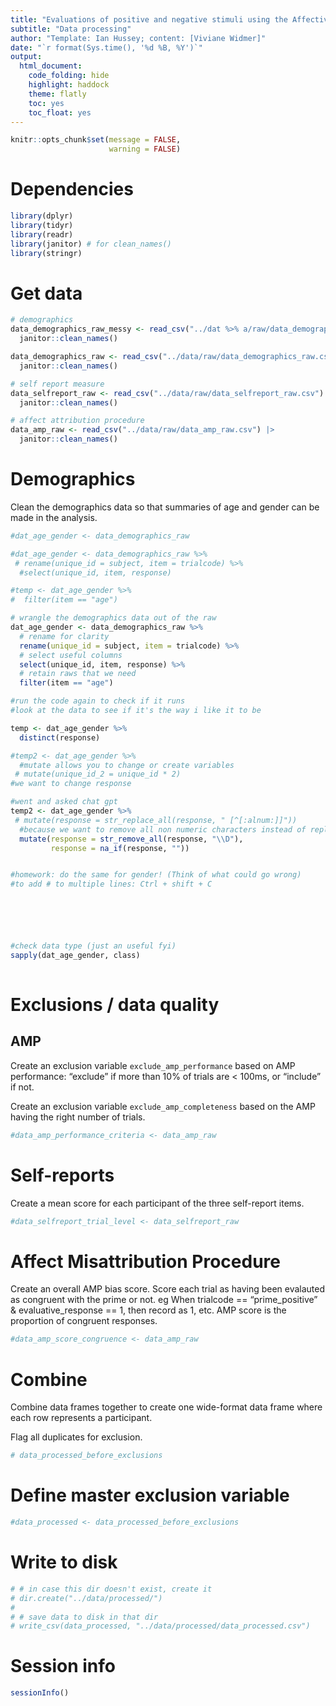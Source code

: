 ```yaml
---
title: "Evaluations of positive and negative stimuli using the Affective Misattribution Procedure (AMP) and self-reports"
subtitle: "Data processing"
author: "Template: Ian Hussey; content: [Viviane Widmer]"
date: "`r format(Sys.time(), '%d %B, %Y')`"
output:
  html_document:
    code_folding: hide
    highlight: haddock
    theme: flatly
    toc: yes
    toc_float: yes
---
```


```r

knitr::opts_chunk$set(message = FALSE,
                      warning = FALSE)

```

# Dependencies

```r

library(dplyr)
library(tidyr)
library(readr)
library(janitor) # for clean_names()
library(stringr)

```

# Get data

```r

# demographics
data_demographics_raw_messy <- read_csv("../dat %>% a/raw/data_demographics_raw_messy.csv", skip = 2) |>
  janitor::clean_names()

data_demographics_raw <- read_csv("../data/raw/data_demographics_raw.csv") |>
  janitor::clean_names()

# self report measure
data_selfreport_raw <- read_csv("../data/raw/data_selfreport_raw.csv") |>
  janitor::clean_names()

# affect attribution procedure
data_amp_raw <- read_csv("../data/raw/data_amp_raw.csv") |>
  janitor::clean_names()

```

# Demographics

Clean the demographics data so that summaries of age and gender can be made in the analysis.

```r

#dat_age_gender <- data_demographics_raw 

#dat_age_gender <- data_demographics_raw %>%
 # rename(unique_id = subject, item = trialcode) %>%
  #select(unique_id, item, response)

#temp <- dat_age_gender %>%
#  filter(item == "age")

# wrangle the demographics data out of the raw
dat_age_gender <- data_demographics_raw %>%
  # rename for clarity
  rename(unique_id = subject, item = trialcode) %>%
  # select useful columns
  select(unique_id, item, response) %>%
  # retain raws that we need
  filter(item == "age")

#run the code again to check if it runs 
#look at the data to see if it's the way i like it to be

temp <- dat_age_gender %>%
  distinct(response)

#temp2 <- dat_age_gender %>% 
  #mutate allows you to change or create variables
 # mutate(unique_id_2 = unique_id * 2)
#we want to change response 

#went and asked chat gpt
temp2 <- dat_age_gender %>%
 # mutate(response = str_replace_all(response, " [^[:alnum:]]"))
  #because we want to remove all non numeric characters instead of replace: 
  mutate(response = str_remove_all(response, "\\D"),
         response = na_if(response, ""))


#homework: do the same for gender! (Think of what could go wrong)
#to add # to multiple lines: Ctrl + shift + C






#check data type (just an useful fyi)
sapply(dat_age_gender, class)
  
```

# Exclusions / data quality

## AMP

Create an exclusion variable `exclude_amp_performance` based on AMP performance: "exclude" if more than 10% of trials are < 100ms, or "include" if not.

Create an exclusion variable `exclude_amp_completeness` based on the AMP having the right number of trials.

```r

#data_amp_performance_criteria <- data_amp_raw 

```

# Self-reports

Create a mean score for each participant of the three self-report items.

```r

#data_selfreport_trial_level <- data_selfreport_raw 

```

# Affect Misattribution Procedure

Create an overall AMP bias score. Score each trial as having been evalauted as congruent with the prime or not. eg When trialcode == "prime_positive" & evaluative_response == 1, then record as 1, etc. AMP score is the proportion of congruent responses.

```r

#data_amp_score_congruence <- data_amp_raw 

```

# Combine 

Combine data frames together to create one wide-format data frame where each row represents a participant.

Flag all duplicates for exclusion.

```r

# data_processed_before_exclusions 

```

# Define master exclusion variable

```r

#data_processed <- data_processed_before_exclusions

```

# Write to disk

```r

# # in case this dir doesn't exist, create it
# dir.create("../data/processed/")
# 
# # save data to disk in that dir
# write_csv(data_processed, "../data/processed/data_processed.csv")

```

# Session info

```r

sessionInfo()

```


